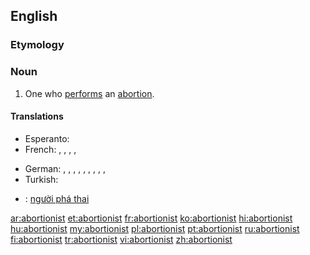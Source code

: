 ==English==

===Etymology===
{{suffix|abortion|ist}}

===Noun===
{{en-noun}}

# One who [[perform]]s an [[abortion]].

====Translations====
{{trans-top|one who performs an abortion}}
* Esperanto: {{t-|eo|abortigisto|xs=Esperanto}}
* French: {{qualifier|♂♀}} {{t|fr|médecin avorteur|m}}, {{t|fr|avorteur|m}}, {{t|fr|avorteuse|f}}, {{qualifier|euphemistic, backstreet}} {{t|fr|faiseur d'anges|m}}, {{qualifier|euphemistic, backstreet}} {{t|fr|faiseuse d'anges|f}}
{{trans-mid}}
* German: {{t|de|Abtreiber|m}}, {{t|de|Abtreiberin|f}}, {{t|de|Abtreibungsarzt|m}}, {{t|de|Abtreibungsärztin|f}}, {{t|de|abtreibender Arzt|m}}, {{t|de|abtreibende Ärztin|f}}, {{t|de|Abtreibungshelfer|m}}, {{t|de|Abtreibungshelferin|f}}, {{qualifier|euphemistic, backstreet}} {{t|de|Engelmacher|m}}, {{qualifier|euphemistic, backstreet}} {{t|de|Engelmacherin|f}}
* Turkish: {{t|tr|kürtajcı}}
{{trans-bottom}}

{{checktrans-top}}
* {{ttbc|vi}}: [[người phá thai]]
{{trans-bottom}}

[[ar:abortionist]]
[[et:abortionist]]
[[fr:abortionist]]
[[ko:abortionist]]
[[hi:abortionist]]
[[hu:abortionist]]
[[my:abortionist]]
[[pl:abortionist]]
[[pt:abortionist]]
[[ru:abortionist]]
[[fi:abortionist]]
[[tr:abortionist]]
[[vi:abortionist]]
[[zh:abortionist]]